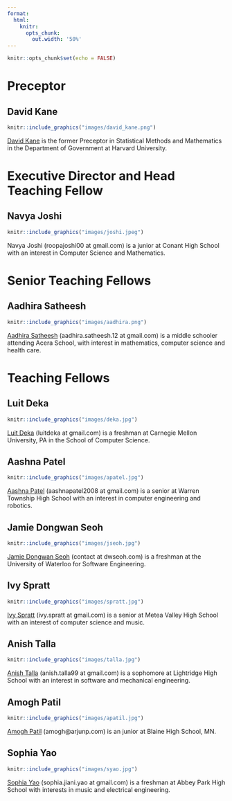 ```yaml
---
format:
  html:
    knitr:
      opts_chunk:
        out.width: '50%'
---
```


```r
knitr::opts_chunk$set(echo = FALSE)
```

# Preceptor

## David Kane

```r
knitr::include_graphics("images/david_kane.png")
```

[David Kane](https://www.davidkane.info) is the former Preceptor in Statistical Methods and Mathematics in the Department of Government at Harvard University.

# Executive Director and Head Teaching Fellow

## Navya Joshi

```r
knitr::include_graphics("images/joshi.jpeg")
```

Navya Joshi (roopajoshi00 at gmail.com) is a junior at Conant High School with an interest in Computer Science and Mathematics.

# Senior Teaching Fellows

## Aadhira Satheesh

```r
knitr::include_graphics("images/aadhira.png")
```

[Aadhira Satheesh](https://github.com/aadhira12) (aadhira.satheesh.12 at gmail.com) is a middle schooler attending Acera School, with interest in mathematics, computer science and health care.

# Teaching Fellows

## Luit Deka

```r
knitr::include_graphics("images/deka.jpg")
```

[Luit Deka](https://github.com/luitdeka) (luitdeka at gmail.com) is a freshman at Carnegie Mellon University, PA in the School of Computer Science.

## Aashna Patel

```r
knitr::include_graphics("images/apatel.jpg")
```

[Aashna Patel](https://github.com/aashna-a-patel) (aashnapatel2008 at gmail.com) is a senior at Warren Township High School with an interest in computer engineering and robotics.

## Jamie Dongwan Seoh

```r
knitr::include_graphics("images/jseoh.jpg")
```

[Jamie Dongwan Seoh](https://github.com/dwseoh) (contact at dwseoh.com) is a freshman at the University of Waterloo for Software Engineering.

## Ivy Spratt

```r
knitr::include_graphics("images/spratt.jpg")
```

[Ivy Spratt](https://github.com/ivyspratt) (ivy.spratt at gmail.com) is a senior at Metea Valley High School with an interest of computer science and music.

## Anish Talla

```r
knitr::include_graphics("images/talla.jpg")
```

[Anish Talla](https://github.com/anishtalla27) (anish.talla99 at gmail.com) is a sophomore at Lightridge High School with an interest in software and mechanical engineering.

## Amogh Patil

```r
knitr::include_graphics("images/apatil.jpg")
```

[Amogh Patil](https://github.com/AmoghPatil314) (amogh@arjunp.com) is an junior at Blaine High School, MN.

## Sophia Yao

```r
knitr::include_graphics("images/syao.jpg")
```

[Sophia Yao](https://github.com/sophiay14) (sophia.jiani.yao at gmail.com) is a freshman at Abbey Park High School with interests in music and electrical engineering.
